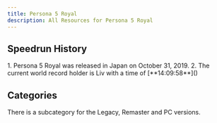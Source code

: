 ```yaml
---
title: Persona 5 Royal
description: All Resources for Persona 5 Royal
---
```



<DocsHero 
    content="Persona 5 Royal is the fifth mainline entry in the persona series. Its expansion, Royal, added new content."
    srcUrl={cover}
    alt="Persona 5 Royal Cover"
/>

<LinkCard title="Leaderboards" href="https://www.speedrun.com/p5r" description="See all the submitted runs on Speedrun.com"/>

## Speedrun History
<Steps>
    1. Persona 5 Royal was released in Japan on October 31, 2019.
    2. The current world record holder is Liv with a time of [**14:09:58**]()
</Steps>


## Categories
<CardGrid>
    <Card title="Hard, True Ending">There is a subcategory for the Legacy, Remaster and PC versions.</Card>
</CardGrid>
